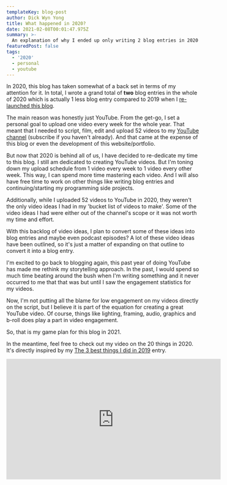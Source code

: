 ```yaml
---
templateKey: blog-post
author: Dick Wyn Yong
title: What happened in 2020?
date: 2021-02-08T00:01:47.975Z
summary: >-
  An explanation of why I ended up only writing 2 blog entries in 2020 and what are my plans for this blog in 2021
featuredPost: false
tags:
  - '2020'
  - personal
  - youtube
---
```


In 2020, this blog has taken somewhat of a back set in terms of my attention for it. In total, I wrote a grand total of **two** blog entries in the whole of 2020 which is actually 1 less blog entry compared to 2019 when I [re-launched this blog](http://dickwyn.xyz/blog/hello/).

The main reason was honestly just YouTube. From the get-go, I set a personal goal to upload one video every week for the whole year. That meant that I needed to script, film, edit and upload 52 videos to my [YouTube channel](https://youtube.com/dickwyn) (subscribe if you haven't already). And that came at the expense of this blog or even the development of this website/portfolio.

But now that 2020 is behind all of us, I have decided to re-dedicate my time to this blog. I still am dedicated to creating YouTube videos. But I'm toning down my upload schedule from 1 video every week to 1 video every other week. This way, I can spend more time mastering each video. And I will also have free time to work on other things like writing blog entries and continuing/starting my programming side projects.

Additionally, while I uploaded 52 videos to YouTube in 2020, they weren't the only video ideas I had in my 'bucket list of videos to make'. Some of the video ideas I had were either out of the channel's scope or it was not worth my time and effort.

With this backlog of video ideas, I plan to convert some of these ideas into blog entries and maybe even podcast episodes? A lot of these video ideas have been outlined, so it's just a matter of expanding on that outline to convert it into a blog entry.

I'm excited to go back to blogging again, this past year of doing YouTube has made me rethink my storytelling approach. In the past, I would spend so much time beating around the bush when I'm writing something and it never occurred to me that that was but until I saw the engagement statistics for my videos.

Now, I'm not putting all the blame for low engagement on my videos directly on the script, but I believe it is part of the equation for creating a great YouTube video. Of course, things like lighting, framing, audio, graphics and b-roll does play a part in video engagement.

So, that is my game plan for this blog in 2021.

In the meantime, feel free to check out my video on the 20 things in 2020. It's directly inspired by my [The 3 best things I did in 2019](http://dickwyn.xyz/blog/the-3-best-things-i-did-in-2019/) entry.

<iframe
  width="560"
  height="315"
  src="https://www.youtube.com/embed/nQ55OTQfZJg"
  frameborder="0"
  allow="accelerometer; autoplay; clipboard-write; encrypted-media; gyroscope; picture-in-picture"
  allowfullscreen
></iframe>
